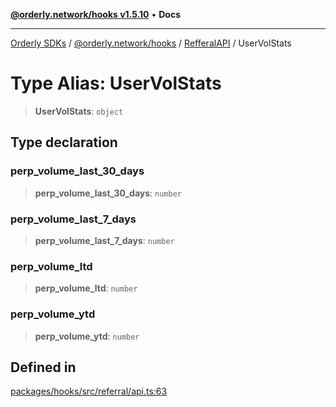 [**@orderly.network/hooks v1.5.10**](/sdks/tech-doc/@orderly.network/hooks/README) • **Docs**

***

[Orderly SDKs](/sdks/tech-doc/packages) / [@orderly.network/hooks](/sdks/tech-doc/@orderly.network/hooks/README) / [RefferalAPI](/sdks/tech-doc/@orderly.network/hooks/namespaces/RefferalAPI/README) / UserVolStats

# Type Alias: UserVolStats

> **UserVolStats**: `object`

## Type declaration

### perp\_volume\_last\_30\_days

> **perp\_volume\_last\_30\_days**: `number`

### perp\_volume\_last\_7\_days

> **perp\_volume\_last\_7\_days**: `number`

### perp\_volume\_ltd

> **perp\_volume\_ltd**: `number`

### perp\_volume\_ytd

> **perp\_volume\_ytd**: `number`

## Defined in

[packages/hooks/src/referral/api.ts:63](https://github.com/OrderlyNetwork/js-sdk/blob/554ae704783e3b83c40bb234a899e8f02987d9b6/packages/hooks/src/referral/api.ts#L63)
